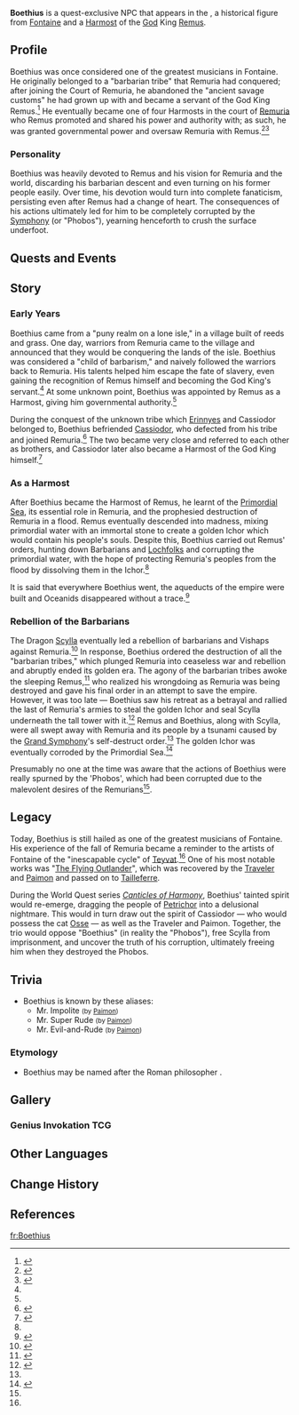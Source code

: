 {{Character Infobox
|type             = Quest NPC
|image            = NPC Boethius.png
|realname         = 
|deceased         = Past
|region           = Fontaine
|affiliation      = Remuria
|title            = "Bleeding Idol"
|title2           = "The Immortal Sebastos's Second Coming"<ref name="Fortune Plango Vulnera">{{Ref/Quest|page=Fortune Plango Vulnera}}</ref>
|title3           = Harmost
|title4           = Dominus<ref name="The Last Day of Remuria">{{Ref/Quest|The Last Day of Remuria}}</ref>
|title5           = 
|ancestry         = <!-- Clan/family -->
|father           = 
|mother           = 
|spouse           = 
|sibling          = [[Cassiodor]] (brother)
|child            = 
|relative         = 

}}
'''Boethius''' is a quest-exclusive NPC that appears in the {{Quest|Underwater Nocturne}}, a historical figure from [[Fontaine]] and a [[Harmost]] of the [[God]] King [[Remus]].

==Profile==
Boethius was once considered one of the greatest musicians in Fontaine. He originally belonged to a "barbarian tribe" that Remuria had conquered; after joining the Court of Remuria, he abandoned the "ancient savage customs" he had grown up with and became a servant of the God King Remus.<ref name="Golden Era's Prelude">{{Ref/Arti|Golden Era's Prelude}}</ref> He eventually became one of four Harmosts in the court of [[Remuria]] who Remus promoted and shared his power and authority with; as such, he was granted governmental power and oversaw Remuria with Remus.<ref>{{Ref/Quest|Echoes of the Ancient World}}</ref><ref name="The History of the Decline and Fall of Remuria">{{Ref/Book|page=The History of the Decline and Fall of Remuria|vol=2}}</ref>

===Personality===
Boethius was heavily devoted to Remus and his vision for Remuria and the world, discarding his barbarian descent and even turning on his former people easily. Over time, his devotion would turn into complete fanaticism, persisting even after Remus had a change of heart. The consequences of his actions ultimately led for him to be completely corrupted by the [[Symphony]] (or "Phobos"), yearning henceforth to crush the surface underfoot.

==Quests and Events==
{{Quests and Events}}

==Story==
===Early Years===
Boethius came from a "puny realm on a lone isle," in a village built of reeds and grass. One day, warriors from Remuria came to the village and announced that they would be conquering the lands of the isle. Boethius was considered a "child of barbarism," and naively followed the warriors back to Remuria. His talents helped him escape the fate of slavery, even gaining the recognition of Remus himself and becoming the God King's servant.<ref name="Golden Era's Prelude" /> At some unknown point, Boethius was appointed by Remus as a Harmost, giving him governmental authority.<ref name="The History of the Decline and Fall of Remuria" />

During the conquest of the unknown tribe which [[Erinnyes (NPC)|Erinnyes]] and Cassiodor belonged to, Boethius befriended [[Cassiodor]], who defected from his tribe and joined Remuria.<ref>{{Ref/Weapon|page=Splendor of Tranquil Waters}}</ref> The two became very close and referred to each other as brothers, and Cassiodor later also became a Harmost of the God King himself.<ref>{{Ref/Arti|Golden Song's Variation}}</ref>

===As a Harmost===
After Boethius became the Harmost of Remus, he learnt of the [[Primordial Sea]], its essential role in Remuria, and the prophesied destruction of Remuria in a flood. Remus eventually descended into madness, mixing primordial water with an immortal stone to create a golden Ichor which would contain his people's souls. Despite this, Boethius carried out Remus' orders, hunting down Barbarians and [[Lochfolk]]s and corrupting the primordial water, with the hope of protecting Remuria's peoples from the flood by dissolving them in the Ichor.<ref name="Ref/Arti|Golden Night's Bustle">{{Ref/Arti|Golden Night's Bustle}}</ref> It is said that everywhere Boethius went, the aqueducts of the empire were built and Oceanids disappeared without a trace.<ref>{{Ref/Item|page=Spring of Pure Sacred Dewdrop}}</ref>

===Rebellion of the Barbarians===
The Dragon [[Scylla]] eventually led a rebellion of barbarians and Vishaps against Remuria.<ref>{{Ref/Weapon|page=Song of Stillness}}</ref> In response, Boethius ordered the destruction of all the "barbarian tribes," which plunged Remuria into ceaseless war and rebellion and abruptly ended its golden era. The agony of the barbarian tribes awoke the sleeping Remus,<ref>{{Ref/Arti|page=Golden Bird's Shedding}}</ref> who realized his wrongdoing as Remuria was being destroyed and gave his final order in an attempt to save the empire. However, it was too late &mdash; Boethius saw his retreat as a betrayal and rallied the last of Remuria's armies to steal the golden Ichor and seal Scylla underneath the tall tower with it.<ref>{{Ref/Item|page=Golden Goblet of the Pristine Sea}}</ref> Remus and Boethius, along with Scylla, were all swept away with Remuria and its people by a tsunami caused by the [[Phobos|Grand Symphony]]'s self-destruct order.<ref name="The Last Day of Remuria"/> The golden Ichor was eventually corroded by the Primordial Sea.<ref name="Essence of Pure Sacred Dewdrop">{{Ref/Item|Essence of Pure Sacred Dewdrop}}</ref>

Presumably no one at the time was aware that the actions of Boethius were really spurned by the 'Phobos', which had been corrupted due to the malevolent desires of the Remurians<ref name="Fortune Plango Vulnera"/>.

==Legacy==
Today, Boethius is still hailed as one of the greatest musicians of Fontaine. His experience of the fall of Remuria became a reminder to the artists of Fontaine of the "inescapable cycle" of [[Teyvat]].<ref name="Essence of Pure Sacred Dewdrop" /> One of his most notable works was "[[The Fundamentals of Music|The Flying Outlander]]", which was recovered by the [[Traveler]] and [[Paimon]] and passed on to [[Tailleferre]].

During the World Quest series ''[[Canticles of Harmony]]'', Boethius' tainted spirit would re-emerge, dragging the people of [[Petrichor]] into a delusional nightmare. This would in turn draw out the spirit of Cassiodor &mdash; who would possess the cat [[Osse]] &mdash; as well as the Traveler and Paimon. Together, the trio would oppose "Boethius" (in reality the "Phobos"), free Scylla from imprisonment, and uncover the truth of his corruption, ultimately freeing him when they destroyed the Phobos.  

==Trivia==
*Boethius is known by these aliases:
**Mr. Impolite <small>(by [[Paimon]])</small>
**Mr. Super Rude <small>(by [[Paimon]])</small>
**Mr. Evil-and-Rude <small>(by [[Paimon]])</small>
===Etymology===
* Boethius may be named after the Roman philosopher {{w|Boethius}}.

==Gallery==
===Genius Invokation TCG===
{{Genius Invokation TCG Cards by Featured Gallery}}

==Other Languages==
{{Other Languages
|default_hidden = 1
|en      = Boethius
|zhs     = 波爱修斯
|zhs_rm  = Bō'àixiūsī
|zht     = 波愛修斯
|zht_rm  = Bō'àixiūsī
|ja      = ボエティウス
|ja_rm   = Boetiusu
|ko      = 보에티우스
|es      = Boecio
|fr      = Boethius
|ru      = Боэций
|th      = Boethius
|vi      = Boethius
|de      = Boethius
|id      = Boethius
|pt      = Boethius
|tr      = Boethius
|it      = Boethius
}}

==Change History==
{{Change History|introduced=4.0}}

==References==
{{Reflist}}

[[fr:Boethius]]